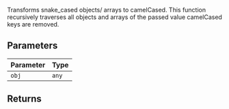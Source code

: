 Transforms snake_cased objects/ arrays to camelCased.
This function recursively traverses all objects and arrays of the passed value
camelCased keys are removed.

## Parameters

| Parameter | Type |
| ------ | ------ |
| `obj` | `any` |

## Returns
